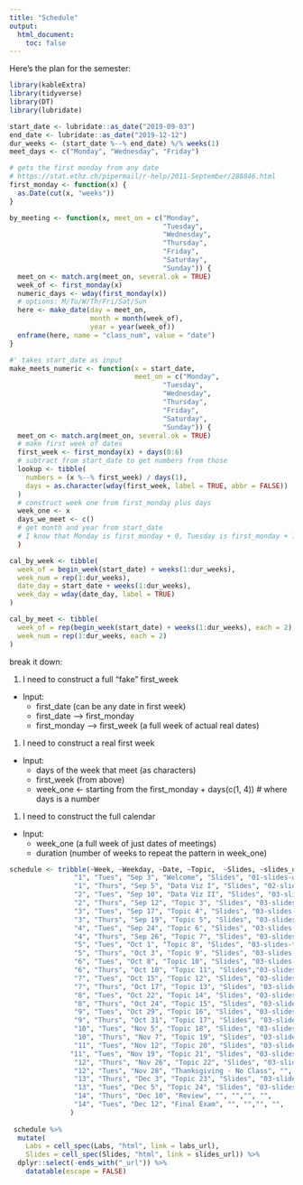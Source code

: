 ```yaml
---
title: "Schedule"
output:
  html_document:
    toc: false
---
```


Here's the plan for the semester:
\

```r
library(kableExtra)
library(tidyverse)
library(DT)
library(lubridate)
```


```r
start_date <- lubridate::as_date("2019-09-03")
end_date <- lubridate::as_date("2019-12-12")
dur_weeks <- (start_date %--% end_date) %/% weeks(1)
meet_days <- c("Monday", "Wednesday", "Friday")

# gets the first monday from any date
# https://stat.ethz.ch/pipermail/r-help/2011-September/288846.html
first_monday <- function(x) {
  as.Date(cut(x, "weeks"))
}

by_meeting <- function(x, meet_on = c("Monday",
                                      "Tuesday",
                                      "Wednesday",
                                      "Thursday",
                                      "Friday",
                                      "Saturday",
                                      "Sunday")) {
  meet_on <- match.arg(meet_on, several.ok = TRUE)
  week_of <- first_monday(x)
  numeric_days <- wday(first_monday(x))
  # options: M/Tu/W/Th/Fri/Sat/Sun
  here <- make_date(day = meet_on, 
                    month = month(week_of), 
                    year = year(week_of))
  enframe(here, name = "class_num", value = "date")
}

#' takes start_date as input
make_meets_numeric <- function(x = start_date, 
                               meet_on = c("Monday",
                                      "Tuesday",
                                      "Wednesday",
                                      "Thursday",
                                      "Friday",
                                      "Saturday",
                                      "Sunday")) {
  meet_on <- match.arg(meet_on, several.ok = TRUE)
  # make first week of dates
  first_week <- first_monday(x) + days(0:6)
  # subtract from start_date to get numbers from those
  lookup <- tibble(
    numbers = (x %--% first_week) / days(1),
    days = as.character(wday(first_week, label = TRUE, abbr = FALSE))
  )
  # construct week one from first_monday plus days
  week_one <- x
  days_we_meet <- c()
  # get month and year from start_date
  # I know that Monday is first_monday + 0, Tuesday is first_monday + 1
  )

cal_by_week <- tibble(
  week_of = begin_week(start_date) + weeks(1:dur_weeks),
  week_num = rep(1:dur_weeks),
  date_day = start_date + weeks(1:dur_weeks),
  week_day = wday(date_day, label = TRUE)
)

cal_by_meet <- tibble(
  week_of = rep(begin_week(start_date) + weeks(1:dur_weeks), each = 2),
  week_num = rep(1:dur_weeks, each = 2)
)
```

break it down:

1. I need to construct a full "fake" first_week
  - Input:
    - first_date (can be any date in first week)
    - first_date --> first_monday
    - first_monday --> first_week (a full week of actual real dates)
1. I need to construct a real first week
  - Input:
    - days of the week that meet (as characters)
    - first_week (from above)
    - week_one <- starting from the first_monday + days(c(1, 4)) # where days is a number
1. I need to construct the full calendar
  - Input:
    - week_one (a full week of just dates of meetings)
    - duration (number of weeks to repeat the pattern in week_one)

```r
schedule <- tribble(~Week, ~Weekday, ~Date, ~Topic,  ~Slides, ~slides_url, ~Labs, ~labs_url,
                "1", "Tues", "Sep 3", "Welcome", "Slides", "01-slides-welcome.html", "", "",
                "1", "Thurs", "Sep 5", "Data Viz I", "Slides", "02-slides-data-viz-I.html", "", "",
                "2", "Tues", "Sep 10", "Data Viz II", "Slides", "03-slides-topic.html", "", "",
                "2", "Thurs", "Sep 12", "Topic 3", "Slides", "03-slides-topic.html", "Lab 1", "lab1.html",
                "3", "Tues", "Sep 17", "Topic 4", "Slides", "03-slides-topic.html", "", "",
                "3", "Thurs", "Sep 19", "Topic 5", "Slides", "03-slides-topic.html", "", "",
                "4", "Tues", "Sep 24", "Topic 6", "Slides", "03-slides-topic.html", "", "",
                "4", "Thurs", "Sep 26", "Topic 7", "Slides", "03-slides-topic.html", "Lab 2", "lab2.html",
                "5", "Tues", "Oct 1", "Topic 8", "Slides", "03-slides-topic.html", "", "",
                "5", "Thurs", "Oct 3", "Topic 9", "Slides", "03-slides-topic.html","", "",
                "6", "Tues", "Oct 8", "Topic 10", "Slides", "03-slides-topic.html","", "",
                "6", "Thurs", "Oct 10", "Topic 11", "Slides","03-slides-topic.html", "Lab 3", "lab3.html",
                "7", "Tues", "Oct 15", "Topic 12", "Slides", "03-slides-topic.html","", "",
                "7", "Thurs", "Oct 17", "Topic 13", "Slides", "03-slides-topic.html","", "",
                "8", "Tues", "Oct 22", "Topic 14", "Slides", "03-slides-topic.html","", "",
                "8", "Thurs", "Oct 24", "Topic 15", "Slides", "03-slides-topic.html","Lab 4", "lab4.html",
                "9", "Tues", "Oct 29", "Topic 16", "Slides", "03-slides-topic.html","", "",
                "9", "Thurs", "Oct 31", "Topic 17", "Slides", "03-slides-topic.html","", "",
                "10", "Tues", "Nov 5", "Topic 18", "Slides", "03-slides-topic.html","", "",
                "10", "Thurs", "Nov 7", "Topic 19", "Slides", "03-slides-topic.html","Lab 5", "lab5.html",
                "11", "Tues", "Nov 12", "Topic 20", "Slides", "03-slides-topic.html","", "",
               "11", "Tues", "Nov 19", "Topic 21", "Slides", "03-slides-topic.html","", "",
                "12", "Thurs", "Nov 26", "Topic 22", "Slides", "03-slides-topic.html","", "",
                "12", "Tues", "Nov 28", "Thanksgiving - No Class", "", "","", "",
                "13", "Thurs", "Dec 3", "Topic 23", "Slides", "03-slides-topic.html","Lab 6", "lab6.html",
                "13", "Tues", "Dec 5", "Topic 24", "Slides", "03-slides-topic.html","", "",
                "14", "Thurs", "Dec 10", "Review", "", "","", "",
                "14", "Tues", "Dec 12", "Final Exam", "", "","", "",
               )
             
 schedule %>% 
  mutate(
    Labs = cell_spec(Labs, "html", link = labs_url),
    Slides = cell_spec(Slides, "html", link = slides_url)) %>%
  dplyr::select(-ends_with("_url")) %>%
    datatable(escape = FALSE) 

 

```

